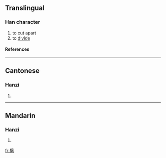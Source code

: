 ==Translingual==
===Han character===
{{Han char|rn=18|rad=刀|as=15|sn=17|four=|canj=山十尸竹 (UJSH)}}
# to cut apart
# to [[divide]]
====References====
{{Han ref|kx=0145.270|hdz=10362.090|uh=350E|ud=13582}}

----
==Cantonese==
===Hanzi===
{{yue-hanzi|jyut=|y=sit3}}
# {{defn|Cantonese}}

----
==Mandarin==
===Hanzi===
{{cmn-hanzi|pin=[[xiè]] ([[xie4]]), [[yì]] ([[yi4]])|wg=hsieh<sup>4</sup>, i<sup>4</sup>}}
# {{defn|Mandarin}}

[[fr:㔎]]